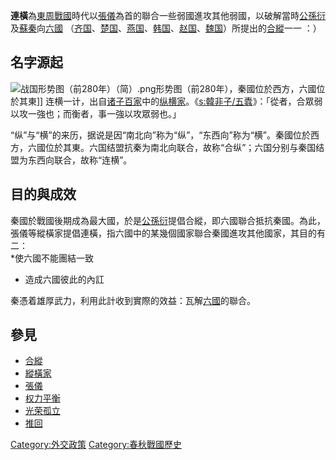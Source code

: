 {{distinguish|連橫 (歷史學家)}}
{{merge|合縱|合縱連橫}}
'''連橫'''為[[東周|東周]][[戰國|戰國]]時代以[[張儀|張儀]]為首的聯合一些弱國進攻其他弱國，以破解當時[[公孫衍|公孫衍]]及[[蘇秦|蘇秦]]向[[六國|六國]]
（[[齐国|齐国]]、[[楚国|楚国]]、[[燕国|燕国]]、[[韩国_(春秋战国)|韩国]]、[[赵国|赵国]]、[[魏国|魏国]]）所提出的[[合縱|合縱]]一一
：）

== 名字源起 ==
[[File:战国形势图（前280年）（简）.png|thumb]]形势图（前280年），秦國位於西方，六國位於其東]]
连横一计，出自[[诸子百家|诸子百家]]中的[[纵横家|纵横家]]。《[[s:韓非子/五蠹|s:韓非子/五蠹]]》：「從者，合眾弱以攻一強也；而衡者，事一強以攻眾弱也。」

“纵”与“横”的来历，据说是因“南北向”称为“纵”，“东西向”称为“横”。秦國位於西方，六國位於其東。六国结盟抗秦为南北向联合，故称“合纵”；六国分别与秦国结盟为东西向联合，故称“连横”。

== 目的與成效 ==
秦國於戰國後期成為最大國，於是[[公孫衍|公孫衍]]提倡合縱，即六國聯合抵抗秦國。為此，張儀等縱橫家提倡連橫，指六國中的某幾個國家聯合秦國進攻其他國家，其目的有二：<br>
*使六國不能團結一致
*造成六國彼此的內訌

秦憑着雄厚武力，利用此計收到實際的效益：瓦解[[六國|六國]]的聯合。

== 參見 ==

*[[合縱|合縱]]
*[[縱橫家|縱橫家]]
*[[張儀|張儀]]
*[[權力平衡|权力平衡]]
*[[光榮孤立|光荣孤立]]
*[[推回|推回]]

{{戰國歷史事件}}

[[Category:外交政策|Category:外交政策]]
[[Category:春秋戰國歷史|Category:春秋戰國歷史]]
{{中國歷史小作品}}